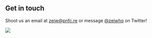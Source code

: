 ## Get in touch

Shoot us an email at [zeiw@pnfc.re](mailto:zeiw@pnfc.re) or message [@zeiwhq](https://twitter.com/zeiwhq) on Twitter!

<a href="https://www.netlify.com">
  <img src="https://www.netlify.com/img/global/badges/netlify-color-bg.svg" />
</a>
